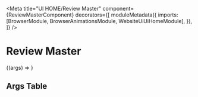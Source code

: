 


<Meta
  title="UI HOME/Review Master"
  component={ReviewMasterComponent}
  decorators={[
    moduleMetadata({
      imports: [BrowserModule, BrowserAnimationsModule, WebsiteUiUiHomeModule],
    }),
  ]}
/>

# Review Master

<Story height="500px" name="Default">
  {(args) => <drp-review-master {...args} />}
</Story>

## Args Table

<ArgsTable of={ReviewMasterComponent} />

